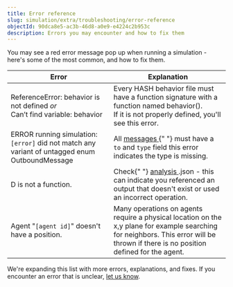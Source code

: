 ```yaml
---
title: Error reference
slug: simulation/extra/troubleshooting/error-reference
objectId: 90dca8e5-ac3b-46d8-a0e9-e4224c2b953c
description: Errors you may encounter and how to fix them
---
```


You may see a red error message pop up when running a simulation - here's some of the most common, and how to fix them.

<table className="docs-table">
  <thead>
    <tr>
      <th className="text-left">Error</th>
      <th className="text-left">Explanation</th>
    </tr>
  </thead>
  <tbody>
    <tr>
      <td className="text-left">
        ReferenceError: behavior is not defined <em>or</em>
        <br />
        Can&#x2019;t find variable: behavior
      </td>
      <td className="text-left">
        Every HASH behavior file must have a function signature with a function
        named behavior().
        <br />
        If it is not properly defined, you&apos;ll see this error.
      </td>
    </tr>
    <tr>
      <td className="text-left">
        ERROR running simulation: <code>[error]</code> did not match any variant
        of untagged enum OutboundMessage
      </td>
      <td className="text-left">
        <span>All </span>
        <a href="/docs/simulation/create/agent-messages/">
          messages
        </a>
        <span>
          {" "}
          must have a <code>to</code> and <code>type</code> field this error indicates
          the type is missing.
        </span>
      </td>
    </tr>
    <tr>
      <td className="text-left">D is not a function.</td>
      <td className="text-left">
        Check{" "}
        <a href="/docs/simulation/run/simulation/outputs/analysis/">
          analysis
        </a>
        .json - this can indicate you referenced an output that doesn&apos;t exist
        or used an incorrect operation.
      </td>
    </tr>
    <tr>
      <td className="text-left">
        Agent &quot;<code>[agent id]</code>&quot; doesn&apos;t have a position.
      </td>
      <td className="text-left">
        Many operations on agents require a physical location on the x,y plane
        for example searching for neighbors. This error will be thrown if there
        is no position defined for the agent.
      </td>
    </tr>
  </tbody>
</table>

We're expanding this list with more errors, explanations, and fixes. If you encounter an error that is unclear, [let us know](/discord).

